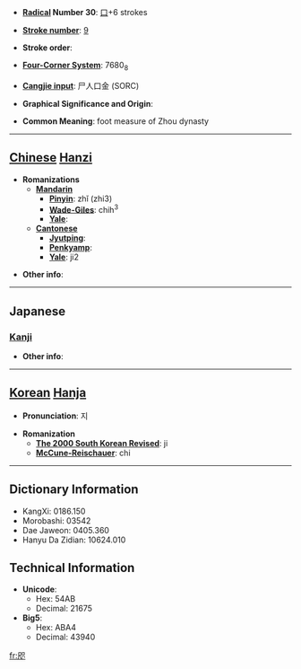 * '''[[Wiktionary:Chinese radical index| Radical]] Number 30''': [[Wiktionary:Chinese radical index 口|口]]+6 strokes

* '''[[Wiktionary:Chinese total strokes index|Stroke number]]''': [[Wiktionary:Chinese total strokes index 9|9]]

* '''Stroke order''': 

* '''[[Wiktionary:Chinese four corner index|Four-Corner System]]''': 7680<sub>8</sub>

* '''[[Wiktionary:Chinese Cangjie index|Cangjie input]]''': 尸人口金 (SORC)

* '''Graphical Significance and Origin''': 

* '''Common Meaning''': foot measure of Zhou dynasty

----

== [[Chinese]] [[Hanzi]] ==

* '''Romanizations'''
** '''[[Mandarin]]'''
*** '''[[Pinyin]]''': zhǐ (zhi3)
*** '''[[Wade-Giles]]''': chih<sup>3</sup>
*** '''[[Yale]]''': 
** '''[[Cantonese]]'''
*** '''[[Jyutping]]''':
*** '''[[Penkyamp]]''': 
*** '''[[Yale]]''': ji2

* '''Other info''': 

----

==Japanese==
===[[Kanji]]===
{{kanji|on readings=[[し]] (shi)|kun readings=[[た]] (ta)}}

* '''Other info''':  

----

== [[Korean]] [[Hanja]] ==

* '''Pronunciation''': 지

* '''Romanization'''
** '''[[The 2000 South Korean Revised Romanization|The 2000 South Korean Revised]]''': ji
** '''[[McCune-Reischauer]]''': chi

----

== Dictionary Information ==

* KangXi: 0186.150
* Morobashi: 03542
* Dae Jaweon: 0405.360
* Hanyu Da Zidian: 10624.010

== Technical Information ==

* '''Unicode''':
** Hex: 54AB
** Decimal: 21675
* '''Big5''':
** Hex: ABA4
** Decimal: 43940

[[fr:咫]]
